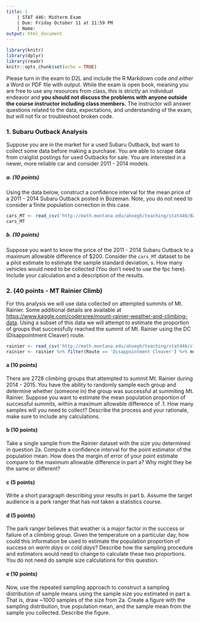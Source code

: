 ```yaml
---
title: |
    | STAT 446: Midterm Exam
    | Due: Friday October 11 at 11:59 PM
    | Name:
output: html_document 
---
```


```r
library(knitr)
library(dplyr)
library(readr)
knitr::opts_chunk$set(echo = TRUE)
```

Please turn in the exam to D2L and include the R Markdown code *and either* a Word or PDF file with output. While the exam is open book, meaning you are free to use any resources from class, this is strictly an individual endeavor and **you should not discuss the problems with anyone outside the course instructor including class members.** The instructor will answer questions related to the data, expectations, and understanding of the exam, but will not fix or troubleshoot broken code.



### 1. Subaru Outback Analysis
Suppose you are in the market for a used Subaru Outback, but want to collect some data before making a purchase. You are able to scrape data from craiglist postings for used Outbacks for sale. You are interested in a newer, more reliable car and consider 2011 - 2014 models. 

##### a. (10 points)
Using the data below, construct a confidence interval for the mean price of a 2011 - 2014 Subaru Outback posted in Bozeman. Note, you do not need to consider a finite population correction in this case.

```r
cars_MT <- read_csv('http://math.montana.edu/ahoegh/teaching/stat446/BZN_Outback.csv')
cars_MT
```

##### b. (10 points)

Suppose you want to know the price of the 2011 - 2014 Subaru Outback to a maximum allowable difference of $200. Consider the `cars_MT` dataset to be a pilot estimate to estimate the sample standard deviation, s. How many vehicles would need to be collected (You don't need to use the fpc here). Include your calculation and a description of the results.




### 2. (40 points - MT Rainier Climb)

For this analysis we will use data collected on attempted summits of Mt. Rainier. Some additional details are available at [https://www.kaggle.com/codersree/mount-rainier-weather-and-climbing-data](https://www.kaggle.com/codersree/mount-rainier-weather-and-climbing-data). Using a subset of this data we will attempt to estimate the proportion of groups that successfully reached the summit of Mt. Rainier using the DC (Disappointment Cleaver) route.

```r
rainier <- read_csv('http://math.montana.edu/ahoegh/teaching/stat446/climbing_statistics.csv')
rainier <- rainier %>% filter(Route == 'Disappointment Cleaver') %>% mutate(summit = as.numeric(Succeeded > 0), id = 1:n()) %>% select( summit, id) 
```


#### a (10 points)
There are 2728 climbing groups that attempted to summit Mt. Rainier during 2014 - 2015. You have the ability to randomly sample each group and determine whether (someone in) the group was successful at summiting Mt. Rainier. Suppose you want to estimate the mean population proportion of successful summits, within a maximum allowable difference of .1. How many samples will you need to collect? Describe the process and your rationale, make sure to include any calculations.

#### b (10 points)
Take a single sample from the Rainier dataset with the size you determined in question 2a. Compute a confidence interval for the point estimator of the population mean. How does the margin of error of your point estimate compare to the maximum allowable difference in part a? Why might they be the same or different?

#### c (5 points)
Write a short paragraph describing your results in part b. Assume the target audience is a park ranger that has not taken a statistics course.

#### d (5 points)
The park ranger believes that weather is a major factor in the success or failure of a climbing group. Given the temperature on a particular day, how could this information be used to estimate the population proportion of success on _warm days_ or _cold days_? Describe how the sampling procedure and estimators would need to change to calculate these two proportions. You do not need do sample size calculations for this question.

#### e (10 points)
Now, use the repeated sampling approach to construct a sampling distribution of sample means using the sample size you estimated in part a. That is, draw ~1000 samples of the size from 2a. Create a figure with the sampling distribution, true population mean, and the sample mean from the sample you collected. Describe the figure.

